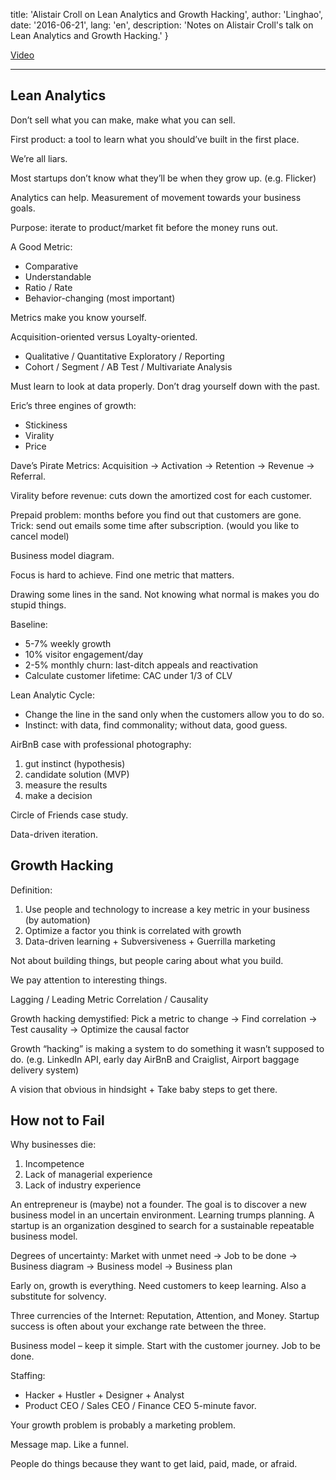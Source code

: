 
  title: 'Alistair Croll on Lean Analytics and Growth Hacking',
  author: 'Linghao',
  date: '2016-06-21',
  lang: 'en',
  description: 'Notes on Alistair Croll\'s talk on Lean Analytics and Growth Hacking.'
}


<!-- content start here -->

[Video](https://www.youtube.com/watch?v=0cEfe9mSatM)

---

## Lean Analytics

Don’t sell what you can make, make what you can sell.

First product: a tool to learn what you should’ve built in the first place.

We’re all liars.

Most startups don’t know what they’ll be when they grow up. (e.g. Flicker)

Analytics can help. Measurement of movement towards your business goals.

Purpose: iterate to product/market fit before the money runs out.

A Good Metric:

- Comparative
- Understandable
- Ratio / Rate
- Behavior-changing (most important)

Metrics make you know yourself.

Acquisition-oriented versus Loyalty-oriented.

- Qualitative / Quantitative
Exploratory / Reporting
- Cohort / Segment / AB Test / Multivariate Analysis

Must learn to look at data properly. Don’t drag yourself down with the past.

Eric’s three engines of growth:

- Stickiness
- Virality
- Price

Dave’s Pirate Metrics: Acquisition -> Activation -> Retention -> Revenue -> Referral.

Virality before revenue: cuts down the amortized cost for each customer.

Prepaid problem: months before you find out that customers are gone. Trick: send out emails some time after subscription. (would you like to cancel model)

Business model diagram.

Focus is hard to achieve. Find one metric that matters.

Drawing some lines in the sand. Not knowing what normal is makes you do stupid things.

Baseline:

- 5-7% weekly growth
- 10% visitor engagement/day
- 2-5% monthly churn: last-ditch appeals and reactivation
- Calculate customer lifetime: CAC under 1/3 of CLV

Lean Analytic Cycle:

- Change the line in the sand only when the customers allow you to do so.
- Instinct: with data, find commonality; without data, good guess.

AirBnB case with professional photography:

1. gut instinct (hypothesis)
2. candidate solution (MVP)
3. measure the results
4. make a decision

Circle of Friends case study.

Data-driven iteration.

## Growth Hacking

Definition:

1. Use people and technology to increase a key metric in your business (by automation)
2. Optimize a factor you think is correlated with growth
3. Data-driven learning + Subversiveness + Guerrilla marketing

Not about building things, but people caring about what you build.

We pay attention to interesting things.

Lagging / Leading Metric
Correlation / Causality

Growth hacking demystified: Pick a metric to change -> Find correlation -> Test causality -> Optimize the causal factor

Growth “hacking” is making a system to do something it wasn’t supposed to do. (e.g. LinkedIn API, early day AirBnB and Craiglist, Airport baggage delivery system)

A vision that obvious in hindsight + Take baby steps to get there.

## How not to Fail

Why businesses die:

1. Incompetence
2. Lack of managerial experience
3. Lack of industry experience

An entrepreneur is (maybe) not a founder. The goal is to discover a new business model in an uncertain environment. Learning trumps planning. A startup is an organization desgined to search for a sustainable repeatable business model.

Degrees of uncertainty: Market with unmet need -> Job to be done -> Business diagram -> Business model -> Business plan

Early on, growth is everything. Need customers to keep learning. Also a substitute for solvency.

Three currencies of the Internet: Reputation, Attention, and Money. Startup success is often about your exchange rate between the three.

Business model – keep it simple. Start with the customer journey. Job to be done.

Staffing:

- Hacker + Hustler + Designer + Analyst
- Product CEO / Sales CEO / Finance CEO
5-minute favor.

Your growth problem is probably a marketing problem.

Message map. Like a funnel.

People do things because they want to get laid, paid, made, or afraid.